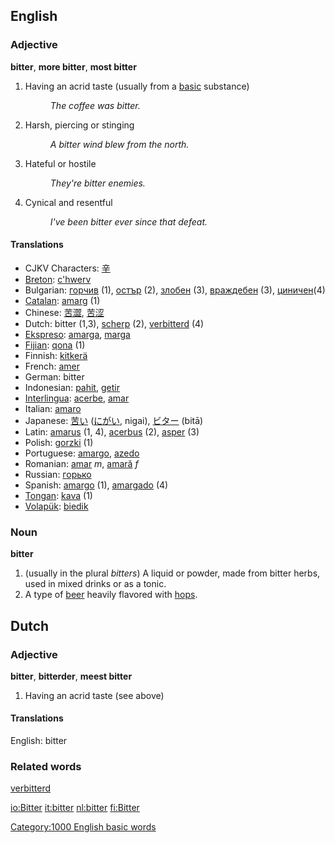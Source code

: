 ==English==

=== Adjective ===
'''bitter''', '''more bitter''', '''most bitter'''

# Having an acrid taste (usually from a [[base|basic]] substance)
#: ''The coffee was bitter.''
# Harsh, piercing or stinging
#: ''A bitter wind blew from the north.''
# Hateful or hostile
#: ''They're bitter enemies.''
# Cynical and resentful
#: ''I've been bitter ever since that defeat.''

==== Translations ====
*CJKV Characters: [[辛]]
*[[Breton]]: [[c'hwerv]]
*Bulgarian: [[горчив]] (1), [[остър]] (2), [[злобен]] (3), [[враждебен]] (3), [[циничен]](4)
*[[Catalan]]: [[amarg]] (1)
*Chinese: [[苦澀]], [[苦涩]]
*Dutch: bitter (1,3), [[scherp]] (2), [[verbitterd]] (4)
*[[Ekspreso]]: [[amarga]], [[marga]]
*[[Fijian]]: [[qona]] (1)
*Finnish: [[kitkerä]]
*French: [[amer]]
*German: bitter
*Indonesian: [[pahit]], [[getir]]
*[[Interlingua]]: [[acerbe]], [[amar]]
*Italian: [[amaro]]
*Japanese: [[苦い]] ([[にがい]], nigai), [[ビター]] (bitā)
*Latin: [[amarus]] (1, 4), [[acerbus]] (2), [[asper]] (3)
*Polish: [[gorzki]] (1)
*Portuguese: [[amargo]], [[azedo]]
*Romanian: [[amar]] ''m'', [[amară]] ''f''
*Russian: [[горько]]
*Spanish: [[amargo]] (1), [[amargado]] (4)
*[[Tongan]]: [[kava]] (1)
*[[Volapük]]: [[biedik]]

=== Noun ===
'''bitter'''

# (usually in the plural ''bitters'') A liquid or powder, made from bitter herbs, used in mixed drinks or as a tonic.
# A type of [[beer]] heavily flavored with [[hops]].


==Dutch==

=== Adjective ===
'''bitter''', '''bitterder''', '''meest bitter'''

# Having an acrid taste (see above)

====Translations====
English: bitter

===Related words===
[[verbitterd]]

[[Category:1000 English basic words]]

[[io:Bitter]]
[[it:bitter]]
[[nl:bitter]]
[[fi:Bitter]]